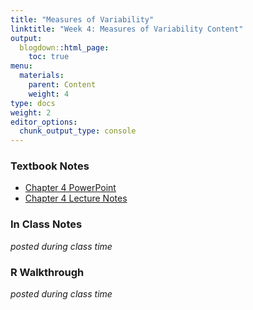 ```yaml
---
title: "Measures of Variability"
linktitle: "Week 4: Measures of Variability Content"
output:
  blogdown::html_page:
    toc: true
menu:
  materials:
    parent: Content
    weight: 4
type: docs
weight: 2
editor_options: 
  chunk_output_type: console
---
```


### Textbook Notes

- [Chapter 4 PowerPoint](/slides/Week 4/SSDS_Ch4.PPTX){target="_blank"}
- [Chapter 4 Lecture Notes](/lecture_notes/Week 4/SSDS_Ch4.docx){target="_blank"}

### In Class Notes
*posted during class time*

<!--
- Download the class slides: Click on the presentation itself and then you may

  + Move back and forth through the slideshow using the ⬅ and ⮕ buttons on your keyboard.
  + Press the letter **O** at any point to see see a tile view of the slideshow.
  + Use this [link](/slides/Week 2/Slides-Week-3.html){target="_blank"} to view a larger version of slideshow in a new window.

```r
knitr::include_url("/slides/Week 3/Slides-Week-3.html")
```

You can download 

- a [PDF](/slides/Week 4/Slides-Week-4.pdf){target="_blank"} of the presentation. 
-->

### R Walkthrough
*posted during class time*

<!--
1. Download the data sets^[You will have to unzip this file. If you are unfamiliar with this process, please check the [Unzipping files](/resource/unzipping/) section under Resources for assistance.] and codebooks needed for this walkthrough. Put them wherever you want BUT please remember where they are.

- [Week 3 Walkthrough Materials](/slides/Week 4/Week4data.zip){target="_blank"}

2. Click on the presentation itself and then you may

- Move back and forth through the slideshow using the ⬅ and ⮕ buttons on your keyboard.
- Press the letter **O** at any point to see see a tile view of the slideshow.
- Use this [link](/slides/Week 4/Slides-Week-4.html){target="_blank"} to view a larger version of slideshow in a new window.

```r
knitr::include_url("/slides/Week 4/Slides-Week-4.html")
```

You can download a [PDF](/slides/Week 4/Slides-Week-4.pdf){target="_blank"} of the presentation above. 
-->
